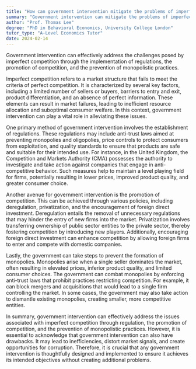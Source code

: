 ```yaml
---
title: "How can government intervention mitigate the problems of imperfect competition?"
summary: "Government intervention can mitigate the problems of imperfect competition by implementing regulations, promoting competition, and preventing monopolies."
author: "Prof. Thomas Lee"
degree: "PhD in Behavioral Economics, University College London"
tutor_type: "A-Level Economics Tutor"
date: 2024-02-14
---
```


Government intervention can effectively address the challenges posed by imperfect competition through the implementation of regulations, the promotion of competition, and the prevention of monopolistic practices.

Imperfect competition refers to a market structure that fails to meet the criteria of perfect competition. It is characterized by several key factors, including a limited number of sellers or buyers, barriers to entry and exit, product differentiation, and an absence of perfect information. These elements can result in market failures, leading to inefficient resource allocation and suboptimal consumer welfare. In this context, government intervention can play a vital role in alleviating these issues.

One primary method of government intervention involves the establishment of regulations. These regulations may include anti-trust laws aimed at preventing monopolies and oligopolies, price controls to protect consumers from exploitation, and quality standards to ensure that products are safe and suitable for their intended use. For instance, in the United Kingdom, the Competition and Markets Authority (CMA) possesses the authority to investigate and take action against companies that engage in anti-competitive behavior. Such measures help to maintain a level playing field for firms, potentially resulting in lower prices, improved product quality, and greater consumer choice.

Another avenue for government intervention is the promotion of competition. This can be achieved through various policies, including deregulation, privatization, and the encouragement of foreign direct investment. Deregulation entails the removal of unnecessary regulations that may hinder the entry of new firms into the market. Privatization involves transferring ownership of public sector entities to the private sector, thereby fostering competition by introducing new players. Additionally, encouraging foreign direct investment can enhance competition by allowing foreign firms to enter and compete with domestic companies.

Lastly, the government can take steps to prevent the formation of monopolies. Monopolies arise when a single seller dominates the market, often resulting in elevated prices, inferior product quality, and limited consumer choices. The government can combat monopolies by enforcing anti-trust laws that prohibit practices restricting competition. For example, it can block mergers and acquisitions that would lead to a single firm controlling the market. In some cases, the government may also take action to dismantle existing monopolies, creating smaller, more competitive entities.

In summary, government intervention can effectively address the issues associated with imperfect competition through regulation, the promotion of competition, and the prevention of monopolistic practices. However, it is essential to acknowledge that government intervention can also have drawbacks. It may lead to inefficiencies, distort market signals, and create opportunities for corruption. Therefore, it is crucial that any government intervention is thoughtfully designed and implemented to ensure it achieves its intended objectives without creating additional problems.
    